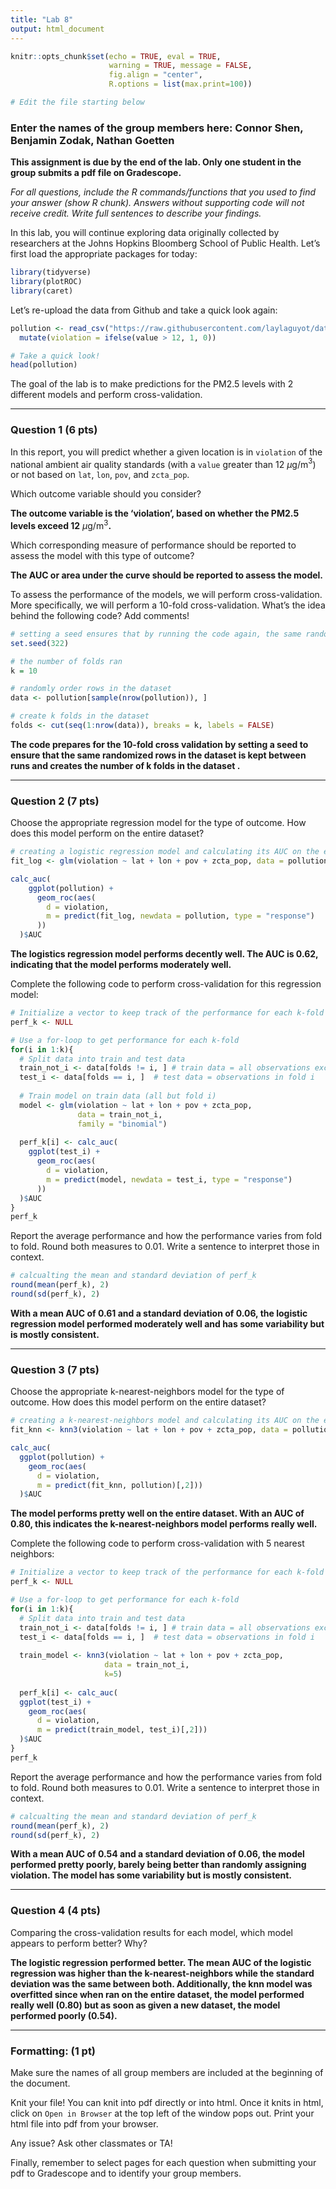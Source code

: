 ```yaml
---
title: "Lab 8"
output: html_document
---
```


```r
knitr::opts_chunk$set(echo = TRUE, eval = TRUE,  
                      warning = TRUE, message = FALSE, 
                      fig.align = "center",
                      R.options = list(max.print=100))

# Edit the file starting below
```

### Enter the names of the group members here: Connor Shen, Benjamin Zodak, Nathan Goetten

**This assignment is due by the end of the lab. Only one student in the group submits a pdf file on Gradescope.**

*For all questions, include the R commands/functions that you used to find your answer (show R chunk). Answers without supporting code will not receive credit. Write full sentences to describe your findings.*

In this lab, you will continue exploring data originally collected by researchers at the Johns Hopkins Bloomberg School of Public Health. Let's first load the appropriate packages for today:

```r
library(tidyverse)
library(plotROC)
library(caret)
```

Let's re-upload the data from Github and take a quick look again:

```r
pollution <- read_csv("https://raw.githubusercontent.com/laylaguyot/datasets/main//pm25.csv") |>
  mutate(violation = ifelse(value > 12, 1, 0))

# Take a quick look!
head(pollution)
```

The goal of the lab is to make predictions for the PM2.5 levels with 2 different models and perform cross-validation.

------------------------------------------------------------------------

### Question 1 (6 pts)

In this report, you will predict whether a given location is in `violation` of the national ambient air quality standards (with a `value` greater than 12 $\mu$g/m$^3$) or not based on `lat`, `lon`, `pov`, and `zcta_pop`.

Which outcome variable should you consider?

**The outcome variable is the 'violation', based on whether the PM2.5 levels exceed 12** $\mu$g/m$^3$**.**

Which corresponding measure of performance should be reported to assess the model with this type of outcome?

**The AUC or area under the curve should be reported to assess the model.**

To assess the performance of the models, we will perform cross-validation. More specifically, we will perform a 10-fold cross-validation. What's the idea behind the following code? Add comments!

```r
# setting a seed ensures that by running the code again, the same random value remains
set.seed(322)

# the number of folds ran
k = 10 

# randomly order rows in the dataset
data <- pollution[sample(nrow(pollution)), ] 

# create k folds in the dataset
folds <- cut(seq(1:nrow(data)), breaks = k, labels = FALSE)
```

**The code prepares for the 10-fold cross validation by setting a seed to ensure that the same randomized rows in the dataset is kept between runs and creates the number of k folds in the dataset .**

------------------------------------------------------------------------

### Question 2 (7 pts)

Choose the appropriate regression model for the type of outcome. How does this model perform on the entire dataset?

```r
# creating a logistic regression model and calculating its AUC on the entire dataset
fit_log <- glm(violation ~ lat + lon + pov + zcta_pop, data = pollution, family = "binomial")

calc_auc(
    ggplot(pollution) + 
      geom_roc(aes(
        d = violation,
        m = predict(fit_log, newdata = pollution, type = "response")
      ))
  )$AUC
```

**The logistics regression model performs decently well. The AUC is 0.62, indicating that the model performs moderately well.**

Complete the following code to perform cross-validation for this regression model:

```r
# Initialize a vector to keep track of the performance for each k-fold
perf_k <- NULL

# Use a for-loop to get performance for each k-fold
for(i in 1:k){
  # Split data into train and test data
  train_not_i <- data[folds != i, ] # train data = all observations except in fold i
  test_i <- data[folds == i, ]  # test data = observations in fold i
  
  # Train model on train data (all but fold i)
  model <- glm(violation ~ lat + lon + pov + zcta_pop, 
               data = train_not_i, 
               family = "binomial")
  
  perf_k[i] <- calc_auc(
    ggplot(test_i) + 
      geom_roc(aes(
        d = violation,
        m = predict(model, newdata = test_i, type = "response")
      ))
  )$AUC
}
perf_k
```

Report the average performance and how the performance varies from fold to fold. Round both measures to 0.01. Write a sentence to interpret those in context.

```r
# calcualting the mean and standard deviation of perf_k
round(mean(perf_k), 2)
round(sd(perf_k), 2)
```

**With a mean AUC of 0.61 and a standard deviation of 0.06, the logistic regression model performed moderately well and has some variability but is mostly consistent.**

------------------------------------------------------------------------

### Question 3 (7 pts)

Choose the appropriate k-nearest-neighbors model for the type of outcome. How does this model perform on the entire dataset?

```r
# creating a k-nearest-neighbors model and calculating its AUC on the entire dataset
fit_knn <- knn3(violation ~ lat + lon + pov + zcta_pop, data = pollution, k=5)

calc_auc(
  ggplot(pollution) + 
    geom_roc(aes(
      d = violation,
      m = predict(fit_knn, pollution)[,2]))
  )$AUC
```

**The model performs pretty well on the entire dataset. With an AUC of 0.80, this indicates the k-nearest-neighbors model performs really well.**

Complete the following code to perform cross-validation with 5 nearest neighbors:

```r
# Initialize a vector to keep track of the performance for each k-fold
perf_k <- NULL

# Use a for-loop to get performance for each k-fold
for(i in 1:k){
  # Split data into train and test data
  train_not_i <- data[folds != i, ] # train data = all observations except in fold i
  test_i <- data[folds == i, ]  # test data = observations in fold i
  
  train_model <- knn3(violation ~ lat + lon + pov + zcta_pop,
                     data = train_not_i,
                     k=5)
  
  perf_k[i] <- calc_auc(
  ggplot(test_i) + 
    geom_roc(aes(
      d = violation,
      m = predict(train_model, test_i)[,2]))
  )$AUC
}
perf_k
```

Report the average performance and how the performance varies from fold to fold. Round both measures to 0.01. Write a sentence to interpret those in context.

```r
# calcualting the mean and standard deviation of perf_k
round(mean(perf_k), 2)
round(sd(perf_k), 2)
```

**With a mean AUC of 0.54 and a standard deviation of 0.06, the model performed pretty poorly, barely being better than randomly assigning violation. The model has some variability but is mostly consistent.**

------------------------------------------------------------------------

### Question 4 (4 pts)

Comparing the cross-validation results for each model, which model appears to perform better? Why?

**The logistic regression performed better. The mean AUC of the logistic regression was higher than the k-nearest-neighbors while the standard deviation was the same between both. Additionally, the knn model was overfitted since when ran on the entire dataset, the model performed really well (0.80) but as soon as given a new dataset, the model performed poorly (0.54).**

------------------------------------------------------------------------

### Formatting: (1 pt)

Make sure the names of all group members are included at the beginning of the document.

Knit your file! You can knit into pdf directly or into html. Once it knits in html, click on `Open in Browser` at the top left of the window pops out. Print your html file into pdf from your browser.

Any issue? Ask other classmates or TA!

Finally, remember to select pages for each question when submitting your pdf to Gradescope and to identify your group members.
